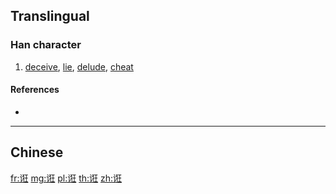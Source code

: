 {{character info/new}}
{{also|誑}}
==Translingual==

===Han character===
{{Han char|rn=149|rad=讠|as=07|sn=9|four=|canj=IVKHG}}

# [[deceive]], [[lie]], [[delude]], [[cheat]]

====References====
* {{Han ref|kx=1188.181|hdz=63978.140|uh=8BF3|ud=35827}}

----

==Chinese==
{{zh-see|誑}}

[[fr:诳]]
[[mg:诳]]
[[pl:诳]]
[[th:诳]]
[[zh:诳]]